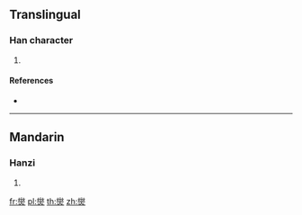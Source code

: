 {{character info/new}}
==Translingual==

===Han character===
{{Han char|rn=86|rad=火|as=15|sn=19|four=|canj=FFF,XXFFF|ids=⿱⿲火言火火}}

# {{defn|Han|sort=火15}}

====References====
* {{Han ref|kx=0687.040|dkj=19561|hdz=32246.020|uh=7215|ud=29205}}

----

==Mandarin==

===Hanzi===
{{cmn-hanzi|pin=[[xiè]] ([[xie4]])|wg=hsieh<sup>4</sup>}}

# {{defn|lang=cmn|sort=火15}}

[[fr:爕]]
[[pl:爕]]
[[th:爕]]
[[zh:爕]]